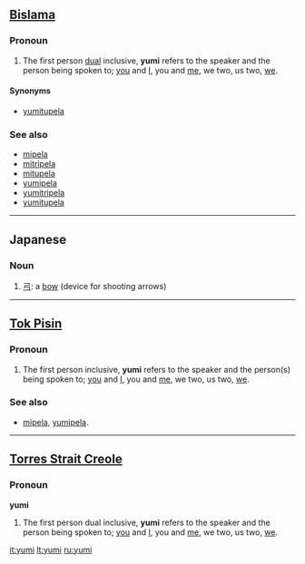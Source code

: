 ==[[Bislama]]==

===Pronoun===
{{infl|bi|pronoun}}

# The first person [[dual]] inclusive, '''yumi''' refers to the speaker and the person being spoken to; [[you]] and [[I]], you and [[me]], we two, us two, [[we]].

====Synonyms====
*[[yumitupela]]

===See also===
*[[mipela]]
*[[mitripela]]
*[[mitupela]]
*[[yumipela]]
*[[yumitripela]]
*[[yumitupela]]

----

==Japanese==

===Noun===
{{ja-noun|r|hira=ゆみ}}

# [[弓]]: a [[bow]] (device for shooting arrows)

----

==[[Tok Pisin]]==

===Pronoun===
{{infl|tpi|pronoun}}

# The first person inclusive, '''yumi''' refers to the speaker and the person(s) being spoken to; [[you]] and [[I]], you and [[me]], we two, us two, [[we]].

===See also===
* [[mipela]], [[yumipela]].

----

==[[Torres Strait Creole]]==

===Pronoun===
'''yumi'''

# The first person dual inclusive, '''yumi''' refers to the speaker and the person being spoken to; [[you]] and [[I]], you and [[me]], we two, us two, [[we]].

[[it:yumi]]
[[lt:yumi]]
[[ru:yumi]]